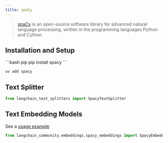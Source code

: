 ```yaml
---
title: spaCy
---
```


>[spaCy](https://spacy.io/) is an open-source software library for advanced natural language processing, written in the programming languages Python and Cython.

## Installation and Setup


<CodeGroup>
```bash pip
pip install spacy
```

```bash uv
uv add spacy
```
</CodeGroup>



## Text Splitter

```python
from langchain_text_splitters import SpacyTextSplitter
```

## Text Embedding Models

See a [usage example](/oss/integrations/text_embedding/spacy_embedding)

```python
from langchain_community.embeddings.spacy_embeddings import SpacyEmbeddings
```
